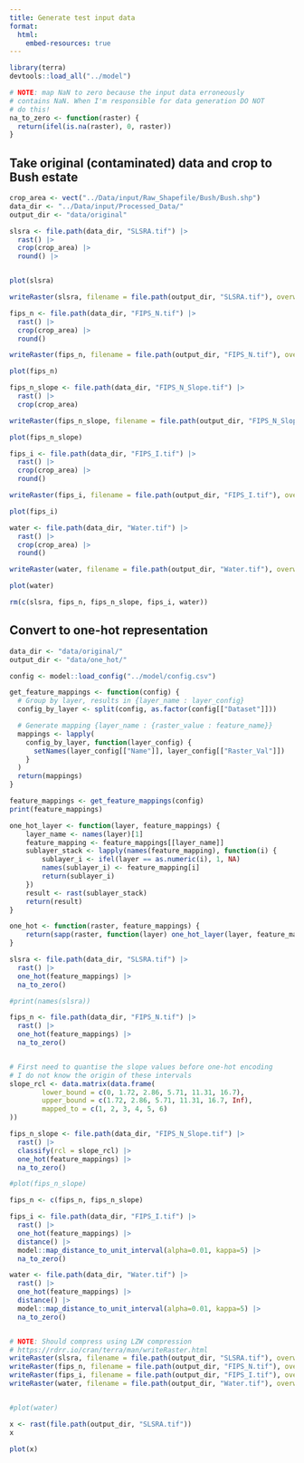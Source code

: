 ```yaml
---
title: Generate test input data
format:
  html:
    embed-resources: true
---
```


```r
library(terra)
devtools::load_all("../model")
```
```r
# NOTE: map NaN to zero because the input data erroneously
# contains NaN. When I'm responsible for data generation DO NOT
# do this!
na_to_zero <- function(raster) {
  return(ifel(is.na(raster), 0, raster))
}
```


## Take original (contaminated) data and crop to Bush estate

```r
crop_area <- vect("../Data/input/Raw_Shapefile/Bush/Bush.shp")
data_dir <- "../Data/input/Processed_Data/"
output_dir <- "data/original"

slsra <- file.path(data_dir, "SLSRA.tif") |>
  rast() |>
  crop(crop_area) |>
  round() |>


plot(slsra)

writeRaster(slsra, filename = file.path(output_dir, "SLSRA.tif"), overwrite = TRUE)

fips_n <- file.path(data_dir, "FIPS_N.tif") |>
  rast() |>
  crop(crop_area) |>
  round()

writeRaster(fips_n, filename = file.path(output_dir, "FIPS_N.tif"), overwrite = TRUE)

plot(fips_n)

fips_n_slope <- file.path(data_dir, "FIPS_N_Slope.tif") |>
  rast() |>
  crop(crop_area)

writeRaster(fips_n_slope, filename = file.path(output_dir, "FIPS_N_Slope.tif"), overwrite = TRUE)

plot(fips_n_slope)

fips_i <- file.path(data_dir, "FIPS_I.tif") |>
  rast() |>
  crop(crop_area) |>
  round()

writeRaster(fips_i, filename = file.path(output_dir, "FIPS_I.tif"), overwrite = TRUE)

plot(fips_i)

water <- file.path(data_dir, "Water.tif") |>
  rast() |>
  crop(crop_area) |>
  round()

writeRaster(water, filename = file.path(output_dir, "Water.tif"), overwrite = TRUE)

plot(water)

rm(c(slsra, fips_n, fips_n_slope, fips_i, water))
```

## Convert to one-hot representation

```r
data_dir <- "data/original/"
output_dir <- "data/one_hot/"

config <- model::load_config("../model/config.csv")

get_feature_mappings <- function(config) {
  # Group by layer, results in {layer_name : layer_config}
  config_by_layer <- split(config, as.factor(config[["Dataset"]]))

  # Generate mapping {layer_name : {raster_value : feature_name}}
  mappings <- lapply(
    config_by_layer, function(layer_config) {
      setNames(layer_config[["Name"]], layer_config[["Raster_Val"]])
    }
  )
  return(mappings)
}

feature_mappings <- get_feature_mappings(config)
print(feature_mappings)

one_hot_layer <- function(layer, feature_mappings) {
    layer_name <- names(layer)[1]
    feature_mapping <- feature_mappings[[layer_name]]
    sublayer_stack <- lapply(names(feature_mapping), function(i) {
        sublayer_i <- ifel(layer == as.numeric(i), 1, NA)
        names(sublayer_i) <- feature_mapping[i]
        return(sublayer_i)
    })
    result <- rast(sublayer_stack)
    return(result)
}

one_hot <- function(raster, feature_mappings) {
    return(sapp(raster, function(layer) one_hot_layer(layer, feature_mappings)))
}

```

```r
slsra <- file.path(data_dir, "SLSRA.tif") |>
  rast() |>
  one_hot(feature_mappings) |>
  na_to_zero()

#print(names(slsra))

fips_n <- file.path(data_dir, "FIPS_N.tif") |>
  rast() |>
  one_hot(feature_mappings) |>
  na_to_zero()


# First need to quantise the slope values before one-hot encoding
# I do not know the origin of these intervals
slope_rcl <- data.matrix(data.frame(
        lower_bound = c(0, 1.72, 2.86, 5.71, 11.31, 16.7),
        upper_bound = c(1.72, 2.86, 5.71, 11.31, 16.7, Inf),
        mapped_to = c(1, 2, 3, 4, 5, 6)
))

fips_n_slope <- file.path(data_dir, "FIPS_N_Slope.tif") |>
  rast() |>
  classify(rcl = slope_rcl) |>
  one_hot(feature_mappings) |>
  na_to_zero()

#plot(fips_n_slope)

fips_n <- c(fips_n, fips_n_slope)

fips_i <- file.path(data_dir, "FIPS_I.tif") |>
  rast() |>
  one_hot(feature_mappings) |>
  distance() |>
  model::map_distance_to_unit_interval(alpha=0.01, kappa=5) |>
  na_to_zero()

water <- file.path(data_dir, "Water.tif") |>
  rast() |>
  one_hot(feature_mappings) |>
  distance() |>
  model::map_distance_to_unit_interval(alpha=0.01, kappa=5) |>
  na_to_zero() 


# NOTE: Should compress using LZW compression
# https://rdrr.io/cran/terra/man/writeRaster.html
writeRaster(slsra, filename = file.path(output_dir, "SLSRA.tif"), overwrite = TRUE)
writeRaster(fips_n, filename = file.path(output_dir, "FIPS_N.tif"), overwrite = TRUE)
writeRaster(fips_i, filename = file.path(output_dir, "FIPS_I.tif"), overwrite = TRUE)
writeRaster(water, filename = file.path(output_dir, "Water.tif"), overwrite = TRUE)


#plot(water)

x <- rast(file.path(output_dir, "SLSRA.tif"))
x

plot(x)

```
